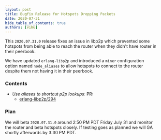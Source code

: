 ```yaml
---
layout: post
title: Bugfix Release for Hotspots Dropping Packets
date: 2020-07-31
hide_table_of_contents: true
authors: [vihu]
---
```


This `2020.07.31.0` release fixes an issue in libp2p which prevented some hotspots from being able
to reach the router when they didn't have router in their peerbook.

<!--truncate-->

We have updated `erlang-libp2p` and introduced a `miner` configuration option named `node_aliases`
to allow hotspots to connect to the router despite them not having it in their peerbook.

### Contents

- _Use aliases to shortcut p2p lookups_: PR:
  - [erlang-libp2p/294](https://github.com/helium/erlang-libp2p/pull/294)

### Plan

We will beta `2020.07.31.0` around 2:50 PM PDT Friday July 31 and monitor the router and beta
hotspots closely. If testing goes as planned we will GA shortly afterwards by 3:30 PM PDT.
